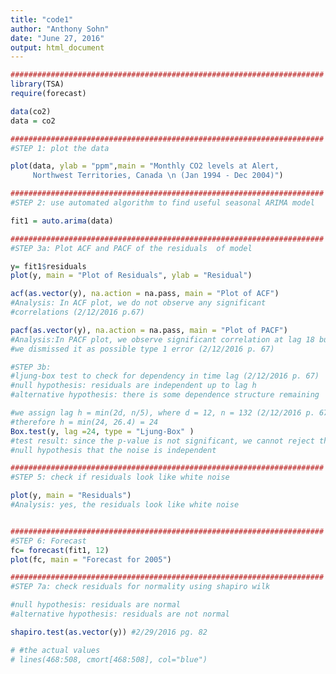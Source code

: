 ```yaml
---
title: "code1"
author: "Anthony Sohn"
date: "June 27, 2016"
output: html_document
---
```

```r
######################################################################
library(TSA)
require(forecast)

data(co2)
data = co2

######################################################################
#STEP 1: plot the data 

plot(data, ylab = "ppm",main = "Monthly CO2 levels at Alert, 
     Northwest Territories, Canada \n (Jan 1994 - Dec 2004)")

######################################################################
#STEP 2: use automated algorithm to find useful seasonal ARIMA model

fit1 = auto.arima(data)

######################################################################
#STEP 3a: Plot ACF and PACF of the residuals  of model

y= fit1$residuals
plot(y, main = "Plot of Residuals", ylab = "Residual")

acf(as.vector(y), na.action = na.pass, main = "Plot of ACF")
#Analysis: In ACF plot, we do not observe any significant 
#correlations (2/12/2016 p.67)

pacf(as.vector(y), na.action = na.pass, main = "Plot of PACF")
#Analysis:In PACF plot, we observe significant correlation at lag 18 but 
#we dismissed it as possible type 1 error (2/12/2016 p. 67)

#STEP 3b: 
#ljung-box test to check for dependency in time lag (2/12/2016 p. 67)
#null hypothesis: residuals are independent up to lag h
#alternative hypothesis: there is some dependence structure remaining

#we assign lag h = min(2d, n/5), where d = 12, n = 132 (2/12/2016 p. 67)
#therefore h = min(24, 26.4) = 24
Box.test(y, lag =24, type = "Ljung-Box" )
#test result: since the p-value is not significant, we cannot reject the 
#null hypothesis that the noise is independent

######################################################################
#STEP 5: check if residuals look like white noise

plot(y, main = "Residuals")
#Analysis: yes, the residuals look like white noise


######################################################################
#STEP 6: Forecast
fc= forecast(fit1, 12)
plot(fc, main = "Forecast for 2005")

######################################################################
#STEP 7a: check residuals for normality using shapiro wilk

#null hypothesis: residuals are normal
#alternative hypothesis: residuals are not normal

shapiro.test(as.vector(y)) #2/29/2016 pg. 82

# #the actual values
# lines(468:508, cmort[468:508], col="blue")

```